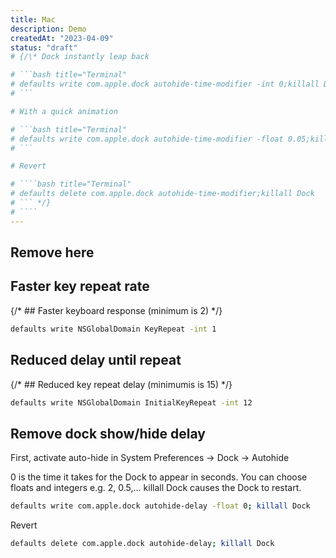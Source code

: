 ```yaml
---
title: Mac
description: Demo
createdAt: "2023-04-09"
status: "draft"
# {/\* Dock instantly leap back

# ```bash title="Terminal"
# defaults write com.apple.dock autohide-time-modifier -int 0;killall Dock
# ```

# With a quick animation

# ```bash title="Terminal"
# defaults write com.apple.dock autohide-time-modifier -float 0.05;killall Dock
# ```

# Revert

# ````bash title="Terminal"
# defaults delete com.apple.dock autohide-time-modifier;killall Dock
# ``` */}
# ````
---
```


## Remove here

## Faster key repeat rate

{/* ## Faster keyboard response (minimum is 2) */}

```bash title="Terminal"
defaults write NSGlobalDomain KeyRepeat -int 1
```

## Reduced delay until repeat

{/* ## Reduced key repeat delay (minimumis is 15) */}

```bash title="Terminal"
defaults write NSGlobalDomain InitialKeyRepeat -int 12
```

## Remove dock show/hide delay

First, activate auto-hide in System Preferences → Dock → Autohide

0 is the time it takes for the Dock to appear in seconds. You can choose floats and integers e.g. 2, 0.5,...
killall Dock causes the Dock to restart.

```bash title="Terminal"
defaults write com.apple.dock autohide-delay -float 0; killall Dock
```

Revert

```bash title="Terminal"
defaults delete com.apple.dock autohide-delay; killall Dock
```
